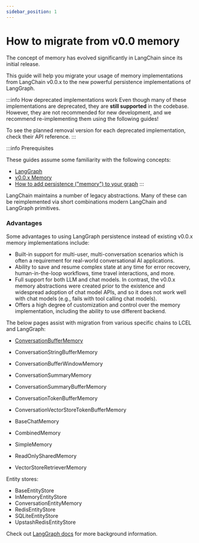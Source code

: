 ```yaml
---
sidebar_position: 1
---
```


# How to migrate from v0.0 memory

The concept of memory has evolved significantly in LangChain since its initial release.

This guide will help you migrate your usage of memory implementations from LangChain v0.0.x
to the new powerful persistence implementations of LangGraph.

:::info How deprecated implementations work
Even though many of these implementations are deprecated, they are **still supported** in the codebase.
However, they are not recommended for new development, and we recommend re-implementing them using the following guides!

To see the planned removal version for each deprecated implementation, check their API reference.
:::

:::info Prerequisites

These guides assume some familiarity with the following concepts:
- [LangGraph](https://langchain-ai.github.io/langgraph/)
- [v0.0.x Memory](https://python.langchain.com/v0.1/docs/modules/memory/)
- [How to add persistence ("memory") to your graph](https://langchain-ai.github.io/langgraph/how-tos/persistence/)
:::

LangChain maintains a number of legacy abstractions. Many of these can be reimplemented via short combinations modern LangChain and LangGraph primitives.

### Advantages

Some advantages to using LangGraph persistence instead of existing v0.0.x memory implementations include:

- Built-in support for multi-user, multi-conversation scenarios which is often a requirement for real-world conversational AI applications.
- Ability to save and resume complex state at any time for error recovery, human-in-the-loop workflows, time travel interactions, and more.
- Full support for both LLM and chat models. In contrast, the v0.0.x memory abstractions were created prior to the existence and widespread adoption of chat model APIs, and so it does not work well with chat models (e.g., fails with tool calling chat models).
- Offers a high degree of customization and control over the memory implementation, including the ability to use different backend.

The below pages assist with migration from various specific chains to LCEL and LangGraph:

- [ConversationBufferMemory](./ConversationBufferMemory.ipynb)
- ConversationStringBufferMemory
- ConversationBufferWindowMemory
- ConversationSummaryMemory
- ConversationSummaryBufferMemory
- ConversationTokenBufferMemory
- ConversationVectorStoreTokenBufferMemory

- BaseChatMemory
- CombinedMemory
- SimpleMemory
- ReadOnlySharedMemory
- VectorStoreRetrieverMemory

Entity stores:

- BaseEntityStore
- InMemoryEntityStore
- ConversationEntityMemory
- RedisEntityStore
- SQLiteEntityStore
- UpstashRedisEntityStore

Check out [LangGraph docs](https://langchain-ai.github.io/langgraph/) for more background information.
